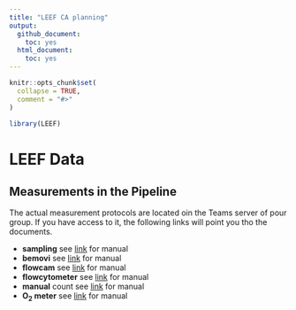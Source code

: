 ```yaml
---
title: "LEEF CA planning"
output:
  github_document:
    toc: yes
  html_document:
    toc: yes
---
```

<!-- README.md is generated from README.Rmd. Please edit that file -->

```r
knitr::opts_chunk$set(
  collapse = TRUE,
  comment = "#>"
)
```

```r
library(LEEF)
```

# LEEF Data

## Measurements in the Pipeline
The actual measurement protocols are located oin the Teams server of pour group. If you have access to it, the following links will point you tho the documents.

- **sampling** see <a href="https://teams.microsoft.com/l/file/7E868619-064E-4C6B-BC89-935C190130D4?tenantId=c7e438db-e462-4c22-a90a-c358b16980b3&fileType=docx&objectUrl=https%3A%2F%2Fuzh.sharepoint.com%2Fsites%2FLEEF%2FShared%20Documents%2FGeneral%2F05_protocols%2FSampling_manual.docx&baseUrl=https%3A%2F%2Fuzh.sharepoint.com%2Fsites%2FLEEF&serviceName=teams&threadId=19:d14a98eb700e4721b35583265c27e8a3@thread.tacv2&groupId=13ba9e9a-1d5d-42b1-9a95-08fd956973cc" target="_blank">link</a> for manual
- **bemovi** see <a href="https://teams.microsoft.com/_#/school/files/General?threadId=19%3Ad14a98eb700e4721b35583265c27e8a3%40thread.tacv2&ctx=channel&context=1_Videoing_documents&rootfolder=%252Fsites%252FLEEF%252FShared%2520Documents%252FGeneral%252F05_protocols%252F1_Videoing_documents" target="_blank">link</a> for manual
- **flowcam** see <a href="https://teams.microsoft.com/l/file/2381A032-18A4-4649-B072-871BFF45B788?tenantId=c7e438db-e462-4c22-a90a-c358b16980b3&fileType=docx&objectUrl=https%3A%2F%2Fuzh.sharepoint.com%2Fsites%2FLEEF%2FShared%20Documents%2FGeneral%2F05_protocols%2FFlowcam_manual.docx&baseUrl=https%3A%2F%2Fuzh.sharepoint.com%2Fsites%2FLEEF&serviceName=teams&threadId=19:d14a98eb700e4721b35583265c27e8a3@thread.tacv2&groupId=13ba9e9a-1d5d-42b1-9a95-08fd956973cc" target="_blank">link</a> for manual
- **flowcytometer** see <a href="https://teams.microsoft.com/l/file/D0C66850-57BD-49D1-8ED9-528C57B7FC36?tenantId=c7e438db-e462-4c22-a90a-c358b16980b3&fileType=docx&objectUrl=https%3A%2F%2Fuzh.sharepoint.com%2Fsites%2FLEEF%2FShared%20Documents%2FGeneral%2F05_protocols%2FFlowcytometer_manual.docx&baseUrl=https%3A%2F%2Fuzh.sharepoint.com%2Fsites%2FLEEF&serviceName=teams&threadId=19:d14a98eb700e4721b35583265c27e8a3@thread.tacv2&groupId=13ba9e9a-1d5d-42b1-9a95-08fd956973cc" target="_blank">link</a> for manual
- **manual** count see <a href="https://teams.microsoft.com/l/file/336D64DD-53FC-4ED1-9E2D-DDE653C357BF?tenantId=c7e438db-e462-4c22-a90a-c358b16980b3&fileType=docx&objectUrl=https%3A%2F%2Fuzh.sharepoint.com%2Fsites%2FLEEF%2FShared%20Documents%2FGeneral%2F05_protocols%2FManual_count_manual.docx&baseUrl=https%3A%2F%2Fuzh.sharepoint.com%2Fsites%2FLEEF&serviceName=teams&threadId=19:d14a98eb700e4721b35583265c27e8a3@thread.tacv2&groupId=13ba9e9a-1d5d-42b1-9a95-08fd956973cc" target="_blank">link</a> for manual
- **O~2~ meter** see <a href="https://teams.microsoft.com/l/file/A486E46E-A2F1-44F6-89A2-6A05E5B44F27?tenantId=c7e438db-e462-4c22-a90a-c358b16980b3&fileType=docx&objectUrl=https%3A%2F%2Fuzh.sharepoint.com%2Fsites%2FLEEF%2FShared%20Documents%2FGeneral%2F05_protocols%2FO2_manual.docx&baseUrl=https%3A%2F%2Fuzh.sharepoint.com%2Fsites%2FLEEF&serviceName=teams&threadId=19:d14a98eb700e4721b35583265c27e8a3@thread.tacv2&groupId=13ba9e9a-1d5d-42b1-9a95-08fd956973cc" target="_blank">link</a> for manual



